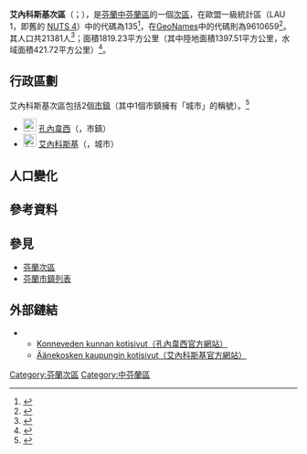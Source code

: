 {{Infobox settlement
| name                    = 艾內科斯基次區
| settlement_type         = [[芬蘭次區|次區]]
| native_name             =Äänekosken seutukunta
| native_name_lang        = fi
| image_map               =Äänekosken.seutukunta.sijainti.Suomi.2020.svg
| subdivision_type        = [[世界政區索引|國家]]
| subdivision_name        = {{flag|Finland}}
| subdivision_type1        = [[芬蘭行政區|行政區]]
| subdivision_name1        = [[中芬蘭區|中芬蘭區]]
| population_footnotes    = <ref name="Population" />
| population_total        = 21381
| population_as_of        = 2020
| area_footnotes          = <ref name="Area" />
| area_total_km2          = 1819.23
| area_land_km2           = 1397.51
| area_water_km2          = 421.72
| population_density_km2  = auto
| coordinates             = {{Coord|62.67850|26.01072|display=title,inline}}
| coordinates_footnotes   = <ref name="GeoNames" />
| timezone1               = [[歐洲東部時間|EET]]<ref>{{Cite web|url=https://www.timeanddate.com/worldclock/finland/helsinki|title=Current Local Time in Helsinki, Finland|website=Time and Date|language=en|accessdate=2020-07-15|archive-date=2020-08-04|archive-url=https://web.archive.org/web/20200804053117/https://www.timeanddate.com/worldclock/finland/helsinki|dead-url=no}}</ref>
| utc_offset1             = +2
| timezone1_DST           = [[歐洲東部夏令時間|EEST]]<ref>{{Cite web|url=https://www.timeanddate.com/time/change/finland/helsinki|title=Clock Changes in Helsinki, Finland|website=Time and Date|language=en|accessdate=2020-07-15|archive-date=2020-08-04|archive-url=https://web.archive.org/web/20200804053109/https://www.timeanddate.com/time/change/finland/helsinki|dead-url=no}}</ref>
| utc_offset1_DST         = +3
| blank_name              = [[GeoNames|GeoNames]]<ref name="GeoNames" />
| blank_info              = 9610659
| blank1_name             = LAU 1（NUTS 4）<ref name="LAU" />
| blank1_info              = 135
}}
'''艾內科斯基次區'''（{{lang-fi|Äänekosken seutukunta}}；{{lang-sv|Äänekoski ekonomiska region}}），是[[芬蘭共和國|芬蘭]][[中芬蘭區|中芬蘭區]]的一個[[芬蘭次區|次區]]，在歐盟一級{{tsl|fr|Unité administrative locale|地方行政單位}}統計區（LAU 1，即舊的 [[地域統計單位命名法|NUTS 4]]）中的代碼為135<ref name="LAU">{{Cite web |url=http://tilastokeskus.fi/meta/luokitukset/seutukunta/001-2013/index_sv.html |title=Förteckning över ekonomiska regioner |publisher=Statistikcentralen |language=sv |access-date=2013-12-25 |archive-date=2013-11-11 |archive-url=https://web.archive.org/web/20131111091437/http://tilastokeskus.fi/meta/luokitukset/seutukunta/001-2013/index_sv.html |dead-url=no }}</ref>，在[[GeoNames|GeoNames]]中的代碼則為9610659<ref name="GeoNames">{{Cite web |url = https://www.geonames.org/9610659 |title = GeoNames - Äänekoski (9610659) |access-date = 2020-07-14 |website=[[GeoNames|GeoNames]] |language = en}}</ref>。其人口共21381人<ref name="Population">{{Cite web |url = http://pxnet2.stat.fi/PXWeb/pxweb/fi/StatFin/StatFin__vrm__vamuu/statfin_vamuu_pxt_11lj.px/table/tableViewLayout1/ |title = Väestörakenteen ennakkotiedot alueittain, 2020M01*-2020M05* |date = 2020-01-31 |publisher = Tilastokeskus |access-date = 2020-07-13 |language = fi |archive-date = 2020-12-14 |archive-url = https://web.archive.org/web/20201214201953/http://pxnet2.stat.fi/PXWeb/pxweb/fi/StatFin/StatFin__vrm__vamuu/statfin_vamuu_pxt_11lj.px/ |dead-url = no }}</ref>；面積1819.23平方公里（其中陸地面積1397.51平方公里，水域面積421.72平方公里）<ref name="Area">{{Cite web |url = https://www.maanmittauslaitos.fi/sites/maanmittauslaitos.fi/files/attachments/2020/01/Vuoden_2020_pinta-alatilasto_kunnat_maakunnat.xlsx |title = Pinta-alat kunnittain (Excel) 2020-01-01 |date = 2020-01-01 |publisher = Maanmittauslaitos |access-date = 2020-07-13 |language = fi |archive-date = 2020-07-10 |archive-url = https://web.archive.org/web/20200710123737/https://www.maanmittauslaitos.fi/sites/maanmittauslaitos.fi/files/attachments/2020/01/Vuoden_2020_pinta-alatilasto_kunnat_maakunnat.xlsx |dead-url = yes }}</ref>。

== 行政區劃 ==
艾內科斯基次區包括2個[[芬蘭市鎮|市鎮]]（其中1個市鎮擁有「城市」的稱號）。<ref name="Lappi">{{Cite web |language=fi |url=http://www.patio.fi/PatioWeb/facelets/suomenaluejaot/suomenaluejaot.faces |title=Finlands regionindelning på |website=www.patio.fi.|archive-url=https://web.archive.org/web/20121022111321/http://www.patio.fi/PatioWeb/facelets/suomenaluejaot/suomenaluejaot.faces |archive-date=2012-10-22}}</ref>
* [[File:Konnevesi.vaakuna.svg|23px]] [[孔內韋西|孔內韋西]]（{{lang|fi|Konnevesi}}，市鎮）
* [[File:Äänekoski.vaakuna.svg|23px]] [[艾內科斯基|艾內科斯基]]（{{lang|fi|Äänekoski}}，城市）

== 人口變化 ==
{{Bar box
|title   =  艾內科斯基次區1980年－2010年的人口變化圖
|titlebar=  #DDD
|width   =  600px
|barwidth=  500px
|left1   =  年
|right1  =  人口
|float   =  left
|bars    =  
{{bar pixel|1980|#0099FF|469||23 991}}
{{bar pixel|1985|#0099FF|474||24 227}}
{{bar pixel|1990|#0099FF|480||24 556}}
{{bar pixel|1995|#0099FF|479||24 517}}
{{bar pixel|2000|#0099FF|468||23 930}}
{{bar pixel|2005|#0099FF|458||23 444}}
{{bar pixel|2010|#0099FF|454||23 207}}
|caption = 來源：Tilastokeskus.<ref>{{Cite web | url = http://pxnet2.stat.fi/PXWeb/pxweb/fi/StatFin/StatFin__vrm__vaerak/statfin_vaerak_pxt_011.px | title = Väestö kielen mukaan sekä ulkomaan kansalaisten määrä ja maa-pinta-ala alueittain 1980 - 2016 | publisher = Tilastokeskus | access-date = 2018-01-18 | language = fi | archive-url = https://web.archive.org/web/20180617142223/http://pxnet2.stat.fi/PXWeb/pxweb/fi/StatFin/StatFin__vrm__vaerak/statfin_vaerak_pxt_011.px | archive-date = 2018-06-17 | dead-url = yes }}</ref>
}}
{{clear}}

== 參考資料 ==
{{reflist}}

== 參見 ==
* [[芬蘭次區|芬蘭次區]]
* [[芬蘭市鎮列表|芬蘭市鎮列表]]

== 外部鏈結 ==
** [http://www.konnevesi.fi/ Konneveden kunnan kotisivut（孔內韋西官方網站）] {{Wayback|url=http://www.konnevesi.fi/ |date=20170105003329 }} {{fi icon}}
** [http://www.aanekoski.fi/ Äänekosken kaupungin kotisivut（艾內科斯基官方網站）] {{Wayback|url=http://www.aanekoski.fi/ |date=20210123002427 }} {{fi icon}}

{{芬蘭次區}}
[[Category:芬蘭次區|Category:芬蘭次區]]
[[Category:中芬蘭區|Category:中芬蘭區]]